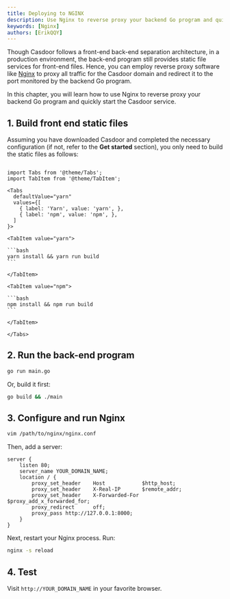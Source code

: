 ```yaml
---
title: Deploying to NGINX
description: Use Nginx to reverse proxy your backend Go program and quickly start the Casdoor service.
keywords: [Nginx]
authors: [ErikQQY]
---
```


Though Casdoor follows a front-end back-end separation architecture, in a production environment, the back-end program still provides static file services for front-end files. Hence, you can employ reverse proxy software like [Nginx](https://www.nginx.com/) to proxy all traffic for the Casdoor domain and redirect it to the port monitored by the backend Go program.

In this chapter, you will learn how to use Nginx to reverse proxy your backend Go program and quickly start the Casdoor service.

## 1. Build front end static files

Assuming you have downloaded Casdoor and completed the necessary configuration (if not, refer to the **Get started** section), you only need to build the static files as follows:

````mdx-code-block

import Tabs from '@theme/Tabs';
import TabItem from '@theme/TabItem';

<Tabs
  defaultValue="yarn"
  values={[
    { label: 'Yarn', value: 'yarn', },
    { label: 'npm', value: 'npm', },
  ]
}>

<TabItem value="yarn">

```bash
yarn install && yarn run build
```

</TabItem>

<TabItem value="npm">

```bash
npm install && npm run build
```

</TabItem>

</Tabs>

````

## 2. Run the back-end program

```sh
go run main.go
```

Or, build it first:

```sh
go build && ./main
```

## 3. Configure and run Nginx

```bash
vim /path/to/nginx/nginx.conf
```

Then, add a server:

```nginx
server {
    listen 80;
    server_name YOUR_DOMAIN_NAME;
    location / {
        proxy_set_header    Host            $http_host;
        proxy_set_header    X-Real-IP       $remote_addr;
        proxy_set_header    X-Forwarded-For $proxy_add_x_forwarded_for;
        proxy_redirect      off;
        proxy_pass http://127.0.0.1:8000;
    }
}
```

Next, restart your Nginx process. Run:

```bash
nginx -s reload
```

## 4. Test

Visit `http://YOUR_DOMAIN_NAME` in your favorite browser.

